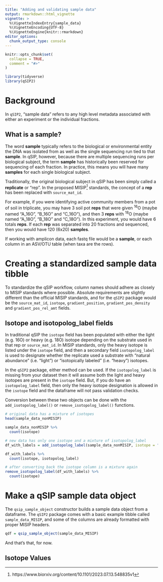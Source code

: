 ```yaml
---
title: "Adding and validating sample data"
output: rmarkdown::html_vignette
vignette: >
  %\VignetteIndexEntry{sample_data}
  %\VignetteEncoding{UTF-8}
  %\VignetteEngine{knitr::rmarkdown}
editor_options: 
  chunk_output_type: console
---
```


```r
knitr::opts_chunk$set(
  collapse = TRUE,
  comment = "#>"
)
```

```r
library(tidyverse)
library(qSIP2)
```

# Background

In `qSIP2`, "sample data" refers to any high level metadata associated with either an experiment or the individual fractions.

## What is a sample?

The word **sample** typically refers to the biological or environmental entity the DNA was isolated from as well as the single sequencing run tied to that **sample**. In qSIP, however, because there are multiple sequencing runs per biological subject, the term **sample** has historically been reserved for sequencing of each fraction. In practice, this means you will have many **samples** for each single biological subject.

Traditionally, the original biological subject in qSIP has been simply called a **replicate** or "rep". In the proposed MISIP^[https://www.biorxiv.org/content/10.1101/2023.07.13.548835v1] standards, the concept of a **rep** has been replaced with `source_mat_id`.

For example, if you were identifying active community members from a pot of soil in triplicate, you may have 3 soil pot **reps** that were given <sup>16</sup>O (maybe named "A_16O", "B_16O" and "C_16O"), and then 3 **reps** with <sup>18</sup>O (maybe named "A_18O", "B_18O" and "C_18O"). In this experiment, you would have 6 totals **reps**. If each **rep** was separated into 20 fractions and sequenced, then you would have 120 (6x20) **samples**.

If working with amplicon data, each fastq file would be a **sample**, or each column in an ASV/OTU table (when taxa are the rows).

# Creating a standardized sample data tibble

To standardize the qSIP workflow, column names should adhere as closely to MISIP standards where possible. Absolute requirements are slightly different than the official MISIP standards, and for the `qSIP2` package would be the `source_mat_id`, `isotope`, `gradient_position`, `gradient_pos_density` and `gradient_pos_rel_amt` fields.

## Isotope and isotopolog_label fields

In traditional qSIP the `isotope` field has been populated with either the light (e.g. 16O) or heavy (e.g. 18O) isotope depending on the substrate used in that rep or `source_mat_id`. In MISIP standards, only the heavy isotope is listed under the `isotope` field, and then a secondary field `isotopolog_label` is used to designate whether the replicate used a substrate with "natural abundance" (i.e. "light") or "isotopically labeled" (i.e. "heavy") isotopes.

In the `qSIP2` package, either method can be used. If the `isotopolog_label` is missing from your dataset then it will assume both the light and heavy isotopes are present in the `isotope` field. But, if you do have an `isotopolog_label` field, then only the heavy isotope designation is allowed in the `isotope` field and the dataframe will not pass validation checks. 

Conversion between these two objects can be done with the `add_isotopolog_label()` or `remove_isotopolog_label()` functions.

```r
# original data has a mixture of isotopes
head(sample_data_nonMISIP)

sample_data_nonMISIP %>%
  count(isotope)

# new data has only one isotope and a mixture of isotopolog_label 
df_with_labels = add_isotopolog_label(sample_data_nonMISIP, isotope = "isotope") 

df_with_labels %>%
  count(isotope, isotopolog_label)

# after converting back the isotope column is a mixture again
remove_isotopolog_label(df_with_labels) %>%
  count(isotope)
```



# Make a qSIP sample data object

The `qsip_sample_object` constructor builds a sample data object from a dataframe. The `qSIP2` package comes with a basic example tibble called `sample_data_MISIP`, and some of the columns are already formatted with proper MISIP headers.

```r

qdf = qsip_sample_object(sample_data_MISIP)
```

And that's that, for now.

## Isotope Values


